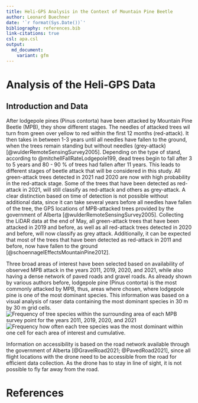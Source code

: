 ```yaml
---
title: Heli-GPS Analysis in the Context of Mountain Pine Beetle
author: Leonard Buechner
date: '`r format(Sys.Date())`'
bibliography: references.bib 
link-citations: true
csl: apa.csl
output:
  md_document:
    variant: gfm
---
```



# Analysis of the Heli-GPS Data

## Introduction and Data
After lodgepole pines (Pinus contorta) have been attacked by Mountain Pine Beetle (MPB), they show different stages. The needles of attacked trees wil turn from green over yellow to red within the first 12 months (red-attack). It then takes in between 1-3 years until all needles have fallen to the ground, when the trees remain standing but without needles (grey-attack) [@wulderRemoteSensingSurvey2005]. Depending on the type of stand, according to @mitchellFallRateLodgepole199, dead trees begin to fall after 3 to 5 years and 80 - 90 % of trees had fallen after 11 years. 
This leads to different stages of beetle attack that will be considered in this study. All green-attack trees detected in 2021 nad 2020 are now with high probability in the red-attack stage. Some of the trees that have been detected as red-attack in 2021, will still classify as red-attack and others as grey-attack. A clear distinction based on time of detection is not possible without additional data, since it can take several years before all needles have fallen of the tree, the GPS locations of MPB-attacked trees provided by the government of Alberta [@wulderRemoteSensingSurvey2005]. Collecting the LiDAR data at the end of May, all green-attack trees that have been attacked in 2019 and before, as well as all red-attack trees detected in 2020 and before, will now classify as grey attack. Additionally, it can be expected that most of the trees that have been detected as red-attack in 2011 and before, now have fallen to the ground [@schoennagelEffectsMountainPine2012].

Three broad areas of interest have been selected based on availability of observed MPB attack in the years 2011, 2019, 2020, and 2021, while also having a dense network of paved roads and gravel roads. As already shown by various authors before, lodgepole pine (Pinus contorta) is the most commonly attacked by MPB, thus, areas where chosen, where lodgepole pine is one of the most dominant species. This information was based on a visual analysis of raser data containing the most dominant species in 30 m by 30 m grid cells.
![Frequency of tree species within the surrounding area of each MPB survey point for the years 2011, 2019, 2020, and 2021]("graphics\freq_species_11_19_20_21.png")
![Frequency how often each tree species was the most dominant within one cell for each area of interest and cumulative.]("graphics/freq_species_19_20_21_cum.png")


Information on accessibility is based on the road network available through the government of Alberta [@GravelRoad2021; @PavedRoad2021], since all flight locations with the drone need to be accessible from the road for efficient data collection. As the drone has to stay in line of sight, it is not possible to fly far away from the road.



# References

<div id="refs"></div>